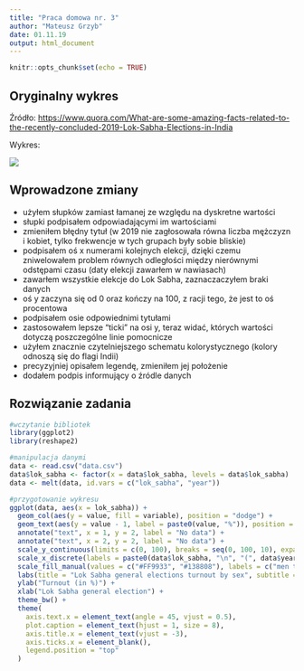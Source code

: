 ```yaml
---
title: "Praca domowa nr. 3"
author: "Mateusz Grzyb"
date: 01.11.19
output: html_document
---
```


<style type="text/css">
.main-container {
  max-width: 1300px;
  margin-left: auto;
  margin-right: auto;
}
</style>

```r
knitr::opts_chunk$set(echo = TRUE)
```

## Oryginalny wykres

Źródło: <https://www.quora.com/What-are-some-amazing-facts-related-to-the-recently-concluded-2019-Lok-Sabha-Elections-in-India>

Wykres:

![](wykres.jpeg)

## Wprowadzone zmiany

+ użyłem słupków zamiast łamanej ze względu na dyskretne wartości
+ słupki podpisałem odpowiadającymi im wartościami
+ zmieniłem błędny tytuł (w 2019 nie zagłosowała równa liczba mężczyzn i kobiet, tylko frekwencje w tych grupach były sobie bliskie)
+ podpisałem oś x numerami kolejnych elekcji, dzięki czemu zniwelowałem problem równych odległości między nierównymi odstępami czasu (daty elekcji zawarłem w nawiasach)
+ zawarłem wszystkie elekcje do Lok Sabha, zaznaczaczyłem braki danych
+ oś y zaczyna się od 0 oraz kończy na 100, z racji tego, że jest to oś procentowa
+ podpisałem osie odpowiednimi tytułami
+ zastosowałem lepsze "ticki" na osi y, teraz widać, których wartości dotyczą poszczególne linie pomocnicze
+ użyłem znacznie czytelniejszego schematu kolorystycznego (kolory odnoszą się do flagi Indii)
+ precyzyjniej opisałem legendę, zmieniłem jej położenie
+ dodałem podpis informujący o źródle danych

## Rozwiązanie zadania

```r
#wczytanie bibliotek
library(ggplot2)
library(reshape2)

#manipulacja danymi
data <- read.csv("data.csv")
data$lok_sabha <- factor(x = data$lok_sabha, levels = data$lok_sabha)
data <- melt(data, id.vars = c("lok_sabha", "year"))

#przygotowanie wykresu
ggplot(data, aes(x = lok_sabha)) +
  geom_col(aes(y = value, fill = variable), position = "dodge") +
  geom_text(aes(y = value - 1, label = paste0(value, "%")), position = position_dodge2(width = 0.9, ), size = 2.5) +
  annotate("text", x = 1, y = 2, label = "No data") +
  annotate("text", x = 2, y = 2, label = "No data") +
  scale_y_continuous(limits = c(0, 100), breaks = seq(0, 100, 10), expand = c(0, 0)) +
  scale_x_discrete(labels = paste0(data$lok_sabha, "\n", "(", data$year, ")")) +
  scale_fill_manual(values = c("#FF9933", "#138808"), labels = c("men turnout", "women turnout")) +
  labs(title = "Lok Sabha general elections turnout by sex", subtitle = "", caption = "Source: India Press Information Bureau", fill = "Legend:") +
  ylab("Turnout (in %)") +
  xlab("Lok Sabha general election") +
  theme_bw() +
  theme(
    axis.text.x = element_text(angle = 45, vjust = 0.5),
    plot.caption = element_text(hjust = 1, size = 8),
    axis.title.x = element_text(vjust = -3),
    axis.ticks.x = element_blank(),
    legend.position = "top"
  )
```